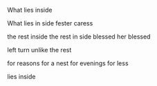 What lies inside

What lies in
side fester
caress

the rest inside
the rest in
side blessed her
blessed

left turn
unlike
the rest

for reasons for a nest
for evenings for less

lies inside